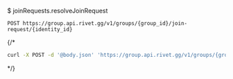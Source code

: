 $ joinRequests.resolveJoinRequest
```
POST https://group.api.rivet.gg/v1/groups/{group_id}/join-request/{identity_id}
```


{/*<RequestExample>
```bash curl
curl -X POST -d '@body.json' 'https://group.api.rivet.gg/v1/groups/{group_id}/join-request/{identity_id}'
```
</RequestExample>*/}
